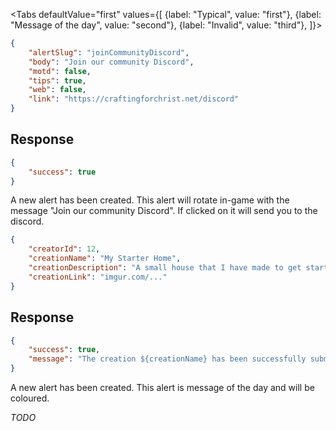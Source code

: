 <Tabs
    defaultValue="first"
    values={[
        {label: "Typical", value: "first"},
        {label: "Message of the day", value: "second"},
        {label: "Invalid", value: "third"},
    ]}>
<TabItem value="first">

```json
{
    "alertSlug": "joinCommunityDiscord",
    "body": "Join our community Discord",
    "motd": false,
    "tips": true,
    "web": false,
    "link": "https://craftingforchrist.net/discord"
}
```

## Response

```json
{
    "success": true
}
```

A new alert has been created. This alert will rotate in-game with the message
"Join our community Discord". If clicked on it will send you to the discord.

</TabItem>
<TabItem value="second">

```json
{
    "creatorId": 12,
    "creationName": "My Starter Home",
    "creationDescription": "A small house that I have made to get started",
    "creationLink": "imgur.com/..."
}
```

## Response

```json
{
    "success": true,
    "message": "The creation ${creationName} has been successfully submitted for approval."
}
```

A new alert has been created. This alert is message of the day and will be
coloured.

</TabItem>
<TabItem value="third">

*TODO*

</TabItem>
</Tabs>
